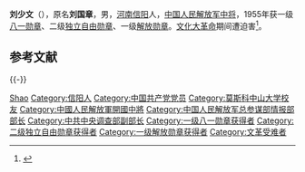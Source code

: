 {{noteTA
|1 = zh-hans:蒋介石; zh-hk:蒋介石;zh-tw:蒋中正;
|2 = zh-hans:斯大林; zh-hk:史太林;zh-tw:史達林;
|3 = zh-cn:朝鲜战争; zh-sg:韩战; zh-tw:韓戰; zh-hk:韓戰;
}}

{{Infobox_officeholder
| name = 刘少文
| image name = Liu Shaowen.jpg
| width = 200
| now = 
| period = 
| Sex =
| different name =张明
| party = {{中国共产党}}
| nationality = {{PRC}}
| Native place =
| date of birth = 1905年12月29日
| place of birth = {{QING|河南省}}[[信阳县|信阳县]]王家岗
| date of death = {{Death date and age|1987|4|10|1905|12|29}}
| place of death = {{PRC}}[[南京市|南京市]]
| religion = [[共产主义|共产主义]]
| spouse = 
| relatives = 
| educate = 
* 苏联[[莫斯科中山大学|莫斯科中山大学]]
| past =
* 中共中央翻译科科长
* 1936年11月，红二方面军政治部宣传部部长
* 1942年，中共中央南方局交通处处长、组织部主任秘书、情报部部长
* 中央军委第四部副部长、代部长，中国人民解放军总参谋部第二部部长
* 1978年6月-1985年3月，总参谋部顾问
| work =
}}

'''刘少文'''（{{bd|1905年|12月29日|1987年|4月10日}}），原名'''刘国章'''，男，[[河南|河南]][[信阳|信阳]]人，[[中国人民解放军中将|中国人民解放军中将]]，1955年获一级[[八一勋章|八一勋章]]、二级[[独立自由勋章|独立自由勋章]]、一级[[解放勋章|解放勋章]]。[[文化大革命|文化大革命]]期间遭迫害<ref name="官方">{{Cite web|title=刘少文|url=http://dangshi.people.com.cn/GB/165617/165618/166491/167908/9975120.html|accessdate=2010-03-10|work=中国共产党新闻网|archive-date=2018-06-12|archive-url=https://web.archive.org/web/20180612142850/http://dangshi.people.com.cn/GB/165617/165618/166491/167908/9975120.html|dead-url=no}}</ref>。

== 参考文献 ==
{{Reflist}}

{{-}}
{{start box}}
{{s-mil|pla}}
{{s-new}}
{{s-title|[[中国人民解放军总参谋部情报部|中国人民解放军总参谋部情报部]]部长|1954年10月－1967年9月}} 
{{s-after|[[张挺_(少将)|张挺]] <small>少将</small>}}
{{end box}}

{{中國人民解放軍開國中將}}

{{Authority control}}
{{DEFAULTSORT:Liu刘}}
[[Category:刘姓|Shao]]
[[Category:信阳人|Category:信阳人]]
[[Category:中国共产党党员|Category:中国共产党党员]]
[[Category:莫斯科中山大学校友|Category:莫斯科中山大学校友]]
[[Category:中國人民解放軍開國中將|Category:中國人民解放軍開國中將]]
[[Category:中国人民解放军总参谋部情报部部长|Category:中国人民解放军总参谋部情报部部长]]
[[Category:中共中央调查部副部长|Category:中共中央调查部副部长]]
[[Category:一级八一勋章获得者|Category:一级八一勋章获得者]]
[[Category:二级独立自由勋章获得者|Category:二级独立自由勋章获得者]]
[[Category:一级解放勋章获得者|Category:一级解放勋章获得者]]
[[Category:文革受难者|Category:文革受难者]]
{{中华人民共和国军事人物小作品}}